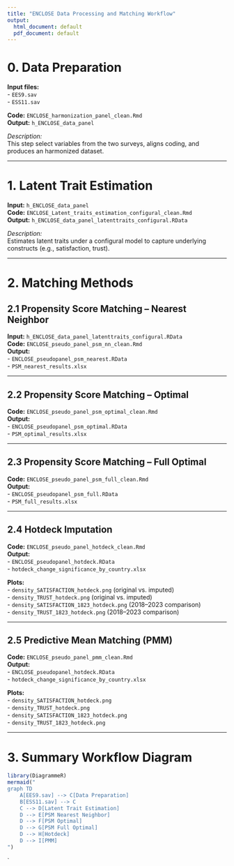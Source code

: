 ```yaml
---
title: "ENCLOSE Data Processing and Matching Workflow"
output:
  html_document: default
  pdf_document: default
---
```


# 0. Data Preparation

**Input files:**  
- `EES9.sav`  
- `ESS11.sav`

**Code:** `ENCLOSE_harmonization_panel_clean.Rmd`  
**Output:** `h_ENCLOSE_data_panel`

*Description:*  
This step select variables from the two surveys, aligns coding, and produces an harmonized dataset.

---

# 1. Latent Trait Estimation

**Input:** `h_ENCLOSE_data_panel`  
**Code:** `ENCLOSE_Latent_traits_estimation_configural_clean.Rmd`  
**Output:** `h_ENCLOSE_data_panel_latenttraits_configural.RData`

*Description:*  
Estimates latent traits under a configural model to capture underlying constructs (e.g., satisfaction, trust).

---

# 2. Matching Methods

## 2.1 Propensity Score Matching – Nearest Neighbor

**Input:** `h_ENCLOSE_data_panel_latenttraits_configural.RData`  
**Code:** `ENCLOSE_pseudo_panel_psm_nn_clean.Rmd`  
**Output:**  
- `ENCLOSE_pseudopanel_psm_nearest.RData`  
- `PSM_nearest_results.xlsx` 

---

## 2.2 Propensity Score Matching – Optimal

**Code:** `ENCLOSE_pseudo_panel_psm_optimal_clean.Rmd`  
**Output:**  
- `ENCLOSE_pseudopanel_psm_optimal.RData`  
- `PSM_optimal_results.xlsx`

---

## 2.3 Propensity Score Matching – Full Optimal

**Code:** `ENCLOSE_pseudo_panel_psm_full_clean.Rmd`  
**Output:**  
- `ENCLOSE_pseudopanel_psm_full.RData`  
- `PSM_full_results.xlsx`

---

## 2.4 Hotdeck Imputation

**Code:** `ENCLOSE_pseudo_panel_hotdeck_clean.Rmd`  
**Output:**  
- `ENCLOSE_pseudopanel_hotdeck.RData`  
- `hotdeck_change_significance_by_country.xlsx`

**Plots:**  
- `density_SATISFACTION_hotdeck.png` (original vs. imputed)  
- `density_TRUST_hotdeck.png` (original vs. imputed)  
- `density_SATISFACTION_1823_hotdeck.png` (2018–2023 comparison)  
- `density_TRUST_1823_hotdeck.png` (2018–2023 comparison)

---

## 2.5 Predictive Mean Matching (PMM)

**Code:** `ENCLOSE_pseudo_panel_pmm_clean.Rmd`  
**Output:**  
- `ENCLOSE_pseudopanel_hotdeck.RData`  
- `hotdeck_change_significance_by_country.xlsx`

**Plots:**  
- `density_SATISFACTION_hotdeck.png`  
- `density_TRUST_hotdeck.png`  
- `density_SATISFACTION_1823_hotdeck.png`  
- `density_TRUST_1823_hotdeck.png`

---

\pagebreak

# 3. Summary Workflow Diagram

```r
library(DiagrammeR)
mermaid("
graph TD
    A[EES9.sav] --> C[Data Preparation]
    B[ESS11.sav] --> C
    C --> D[Latent Trait Estimation]
    D --> E[PSM Nearest Neighbor]
    D --> F[PSM Optimal]
    D --> G[PSM Full Optimal]
    D --> H[Hotdeck]
    D --> I[PMM]
")

```
`